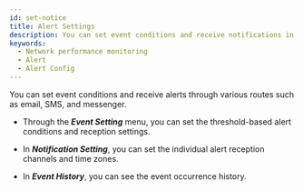 ```yaml
---
id: set-notice
title: Alert Settings
description: You can set event conditions and receive notifications in various forms.
keywords:
  - Network performance monitoring
  - Alert
  - Alert Config
---
```


You can set event conditions and receive alerts through various routes such as email, SMS, and messenger.

- Through the **_Event Setting_** menu, you can set the threshold-based alert conditions and reception settings.

- In **_Notification Setting_**, you can set the individual alert reception channels and time zones.

- In **_Event History_**, you can see the event occurrence history.


<Notecommonsetnotice />
